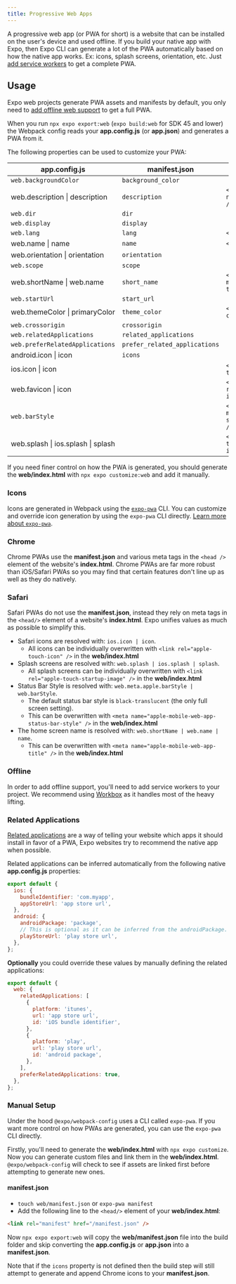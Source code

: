 ```yaml
---
title: Progressive Web Apps
---
```



A progressive web app (or PWA for short) is a website that can be installed on the user's device and used offline. If you build your native app with Expo, then Expo CLI can generate a lot of the PWA automatically based on how the native app works. Ex: icons, splash screens, orientation, etc. Just [add service workers](https://expo.fyi/enabling-web-service-workers) to get a complete PWA.

## Usage

Expo web projects generate PWA assets and manifests by default, you only need to [add offline web support](https://expo.fyi/enabling-web-service-workers) to get a full PWA.

When you run `npx expo export:web` (`expo build:web` for SDK 45 and lower) the Webpack config reads your **app.config.js** (or **app.json**) and generates a PWA from it.

The following properties can be used to customize your PWA:

| **app.config.js**                                           | **manifest.json**             | **index.html**                                          |
| ----------------------------------------------------------- | ----------------------------- | ------------------------------------------------------- |
| `web.backgroundColor`                                       | `background_color`            |                                                         |
| <InlineCode>web.description \| description</InlineCode>     | `description`                 | `<meta name="description" />`                           |
| `web.dir`                                                   | `dir`                         |                                                         |
| `web.display`                                               | `display`                     |                                                         |
| `web.lang`                                                  | `lang`                        | `<html lang="">`                                        |
| <InlineCode>web.name \| name</InlineCode>                   | `name`                        | `<title />`                                             |
| <InlineCode>web.orientation \| orientation</InlineCode>     | `orientation`                 |                                                         |
| `web.scope`                                                 | `scope`                       |                                                         |
| <InlineCode>web.shortName \| web.name</InlineCode>          | `short_name`                  | `<meta name="apple-mobile-web-app-title"/>`             |
| `web.startUrl`                                              | `start_url`                   |                                                         |
| <InlineCode>web.themeColor \| primaryColor</InlineCode>     | `theme_color`                 | `<meta name="theme-color" />`                           |
| `web.crossorigin`                                           | `crossorigin`                 |                                                         |
| `web.relatedApplications`                                   | `related_applications`        |                                                         |
| `web.preferRelatedApplications`                             | `prefer_related_applications` |                                                         |
| <InlineCode>android.icon \| icon</InlineCode>               | `icons`                       |                                                         |
| <InlineCode>ios.icon \| icon</InlineCode>                   |                               | `<link rel="apple-touch-icon" >`                        |
| <InlineCode>web.favicon \| icon</InlineCode>                |                               | `<link rel="shortcut icon" >`                           |
| `web.barStyle`                                              |                               | `<meta name="apple-mobile-web-app-status-bar-style" />` |
| <InlineCode>web.splash \| ios.splash \| splash</InlineCode> |                               | `<link rel="apple-touch-startup-image" >`               |

If you need finer control on how the PWA is generated, you should generate the **web/index.html** with `npx expo customize:web` and add it manually.

### Icons

Icons are generated in Webpack using the [`expo-pwa`][expo-pwa] CLI. You can customize and override icon generation by using the `expo-pwa` CLI directly. [Learn more about `expo-pwa`][expo-pwa].

[expo-pwa]: https://github.com/expo/expo-cli/tree/main/packages/pwa

### Chrome

Chrome PWAs use the **manifest.json** and various meta tags in the `<head />` element of the website's **index.html**. Chrome PWAs are far more robust than iOS/Safari PWAs so you may find that certain features don't line up as well as they do natively.

### Safari

Safari PWAs do not use the **manifest.json**, instead they rely on meta tags in the `<head/>` element of a website's **index.html**. Expo unifies values as much as possible to simplify this.

- Safari icons are resolved with: `ios.icon | icon`.
  - All icons can be individually overwritten with `<link rel="apple-touch-icon" />` in the **web/index.html**
- Splash screens are resolved with: `web.splash | ios.splash | splash`.
  - All splash screens can be individually overwritten with `<link rel="apple-touch-startup-image" />` in the **web/index.html**
- Status Bar Style is resolved with: `web.meta.apple.barStyle | web.barStyle`.
  - The default status bar style is `black-translucent` (the only full screen setting).
  - This can be overwritten with `<meta name="apple-mobile-web-app-status-bar-style" />` in the **web/index.html**
- The home screen name is resolved with: `web.shortName | web.name | name`.
  - This can be overwritten with `<meta name="apple-mobile-web-app-title" />` in the **web/index.html**

### Offline

In order to add offline support, you'll need to add service workers to your project. We recommend using [Workbox](https://developers.google.com/web/tools/workbox/modules/workbox-webpack-plugin) as it handles most of the heavy lifting.

### Related Applications

[Related applications](https://developer.mozilla.org/en-US/docs/Web/Manifest#related_applications) are a way of telling your website which apps it should install in favor of a PWA, Expo websites try to recommend the native app when possible.

Related applications can be inferred automatically from the following native **app.config.js** properties:

```js app.config.js
export default {
  ios: {
    bundleIdentifier: 'com.myapp',
    appStoreUrl: 'app store url',
  },
  android: {
    androidPackage: 'package',
    // This is optional as it can be inferred from the androidPackage.
    playStoreUrl: 'play store url',
  },
};
```

**Optionally** you could override these values by manually defining the related applications:

```js app.config.js
export default {
  web: {
    relatedApplications: [
      {
        platform: 'itunes',
        url: 'app store url',
        id: 'iOS bundle identifier',
      },
      {
        platform: 'play',
        url: 'play store url',
        id: 'android package',
      },
    ],
    preferRelatedApplications: true,
  },
};
```

### Manual Setup

Under the hood `@expo/webpack-config` uses a CLI called `expo-pwa`. If you want more control on how PWAs are generated, you can use the `expo-pwa` CLI directly.

Firstly, you'll need to generate the **web/index.html** with `npx expo customize`. Now you can generate custom files and link them in the **web/index.html**. `@expo/webpack-config` will check to see if assets are linked first before attempting to generate new ones.

#### manifest.json

- `touch web/manifest.json` or `expo-pwa manifest`
- Add the following line to the `<head/>` element of your **web/index.html**:

```html web/index.html
<link rel="manifest" href="/manifest.json" />
```

Now `npx expo export:web` will copy the **web/manifest.json** file into the build folder and skip converting the **app.config.js** or **app.json** into a **manifest.json**.

Note that if the `icons` property is not defined then the build step will still attempt to generate and append Chrome icons to your **manifest.json**.
